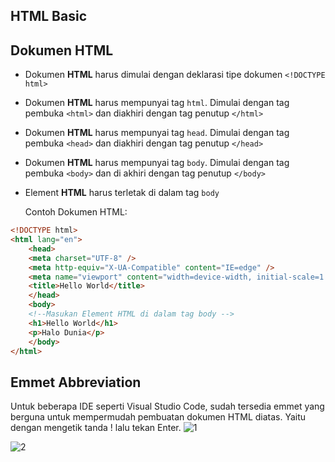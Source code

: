 ## HTML Basic


## Dokumen HTML

- Dokumen **HTML** harus dimulai dengan deklarasi tipe dokumen `<!DOCTYPE html>`

- Dokumen **HTML** harus mempunyai tag `html`. Dimulai dengan tag pembuka `<html>` dan diakhiri dengan tag penutup `</html>`

- Dokumen **HTML** harus mempunyai tag `head`. Dimulai dengan tag pembuka `<head>` dan diakhiri dengan tag penutup `</head>`

- Dokumen **HTML** harus mempunyai tag `body`. Dimulai dengan tag pembuka `<body>` dan di akhiri dengan tag penutup `</body>`

- Element **HTML** harus terletak di dalam tag `body`

  Contoh Dokumen HTML:

```html
<!DOCTYPE html>
<html lang="en">
    <head>
    <meta charset="UTF-8" />
    <meta http-equiv="X-UA-Compatible" content="IE=edge" />
    <meta name="viewport" content="width=device-width, initial-scale=1.0" />
    <title>Hello World</title>
    </head>
    <body>
    <!--Masukan Element HTML di dalam tag body -->
    <h1>Hello World</h1>
    <p>Halo Dunia</p>
    </body>
</html>
```

## Emmet Abbreviation

Untuk beberapa IDE seperti Visual Studio Code, sudah tersedia emmet yang berguna untuk mempermudah pembuatan dokumen HTML diatas. Yaitu dengan mengetik tanda ! lalu tekan Enter.
![1](https://user-images.githubusercontent.com/117712623/211448924-a5267cd8-1ebd-4fca-a8ca-169fae6b3918.png)

![2](https://user-images.githubusercontent.com/117712623/211448942-cee76753-879f-487a-a48d-0a431c5d47de.png)

